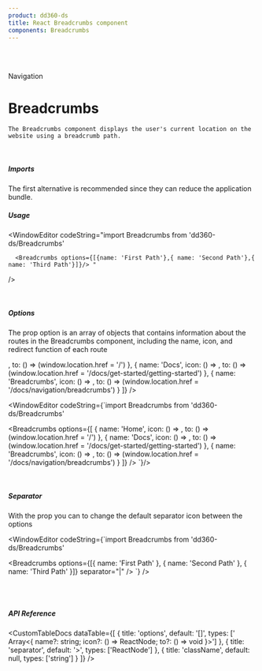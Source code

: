 ```yaml
---
product: dd360-ds
title: React Breadcrumbs component
components: Breadcrumbs
---
```


<br id='top' />
<br />

<Label>Navigation</Label>

# <span name="floating-nav">Breadcrumbs</span>

    The Breadcrumbs component displays the user's current location on the website using a breadcrumb path.

<br />

##### <span name="floating-nav">Imports</span>

The first alternative is recommended since they can reduce the application bundle.

<WindowEditor codeString="import Breadcrumbs from 'dd360-ds/Breadcrumbs'" />
<WindowEditor codeString="import { Breadcrumbs } from 'dd360-ds'" />

##### <span name="floating-nav">Usage</span>

<Playground className="flex items-center relative h-20">
    <Breadcrumbs className="text-black"  options={[{ name: 'First Path' }, { name: 'Second Path' }, { name: 'Third Path' }]} />
</Playground>

<WindowEditor
    codeString="import Breadcrumbs from 'dd360-ds/Breadcrumbs'

      <Breadcrumbs options={[{name: 'First Path'},{ name: 'Second Path'},{ name: 'Third Path'}]}/> "

/>

<br />

##### <span name="floating-nav">Options</span>

The prop option is an array of objects that contains information about the routes in the Breadcrumbs component, including the name, icon, and redirect function
of each route

<Playground className="flex items-center relative h-20">
    <Breadcrumbs
        options={[
            {
                name: 'Home',
                icon: () => <DynamicHeroIcon icon="HomeIcon" width="24" />,
                to: () => (window.location.href = '/')
            },
            {
                name: 'Docs',
                icon: () => <DynamicHeroIcon icon="BeakerIcon" width="24" />,
                to: () => (window.location.href = '/docs/get-started/getting-started')
            },
            {
                name: 'Breadcrumbs',
                icon: () => <DynamicHeroIcon icon="CalculatorIcon" width="24" />,
                to: () => (window.location.href = '/docs/navigation/breadcrumbs')
            }
        ]}
    />
</Playground>

<WindowEditor
    codeString={`import Breadcrumbs from 'dd360-ds/Breadcrumbs'

<Breadcrumbs
    options={[
        { name: 'Home', icon: () => <DynamicHeroIcon icon="HomeIcon" width="24" />, to: () => (window.location.href = '/') },
        {
            name: 'Docs',
            icon: () => <DynamicHeroIcon icon="BeakerIcon" width="24" />,
            to: () => (window.location.href = '/docs/get-started/getting-started')
        },
        {
            name: 'Breadcrumbs',
            icon: () => <DynamicHeroIcon icon="CalculatorIcon" width="24" />,
            to: () => (window.location.href = '/docs/navigation/breadcrumbs')
        }
    ]}
/>
`}/>

<br />

##### <span name="floating-nav">Separator</span>

With the prop <Tag text='separator' /> you can to change the default separator icon between the options

<Playground className="flex items-center relative h-20">
    <Breadcrumbs options={[{ name: 'First Path' }, { name: 'Second Path' }, { name: 'Third Path' }]} separator="|" />
</Playground>

<WindowEditor
    codeString={`import Breadcrumbs from 'dd360-ds/Breadcrumbs'

<Breadcrumbs options={[{ name: 'First Path' }, { name: 'Second Path' }, { name: 'Third Path' }]} separator="|" />
`} />

<br />
<br />

##### <span name="floating-nav">API Reference</span>

<CustomTableDocs
    dataTable={[
        { title: 'options', default: '[]', types: [' Array<{ name?: string; icon?: () => ReactNode; to?: () => void }>'] },
        { title: 'separator', default: '>', types: ['ReactNode'] },
        { title: 'className', default: null, types: ['string'] }
    ]}
/>

<BackAndForwardController />